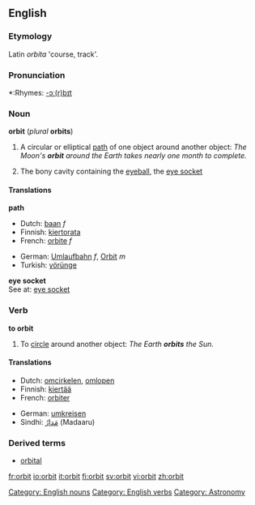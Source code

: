 {{wikipedia}}

==English==

===Etymology===
Latin ''orbita'' 'course, track'.

===Pronunciation===
*:Rhymes: [[Rhymes:English:-ɔː(r)bɪt|-ɔː(r)bɪt]]

===Noun===
'''orbit''' (''plural'' '''orbits''')

# A circular or elliptical [[path]] of one object around another object: ''The Moon's '''orbit''' around the Earth takes nearly one month to complete.''
# {{anatomy}} The bony cavity containing the [[eyeball]], the [[eye socket]]

====Translations====
'''path'''
{{top}}
*Dutch: [[baan]] ''f''
*Finnish: [[kiertorata]]
*French: [[orbite]] ''f''
{{mid}}
*German: [[Umlaufbahn]] ''f'', [[Orbit]] ''m''
*Turkish: [[yörünge]]
{{bottom}}

'''eye socket'''<br>
See at: [[eye socket]]

===Verb===
'''to orbit'''

#To [[circle]] around another object: ''The Earth '''orbits''' the Sun.''

====Translations====
{{top}}
*Dutch: [[omcirkelen]], [[omlopen]]
*Finnish: [[kiertää]]
*French: [[orbiter]]
{{mid}}
*German: [[umkreisen]]
*Sindhi: [[مَدارُ]] (Madaaru) {{m}}
{{bottom}}

===Derived terms===
*[[orbital]]

[[Category: English nouns]]
[[Category: English verbs]]
[[Category: Astronomy]]

[[fr:orbit]]
[[io:orbit]]
[[it:orbit]]
[[fi:orbit]]
[[sv:orbit]]
[[vi:orbit]]
[[zh:orbit]]